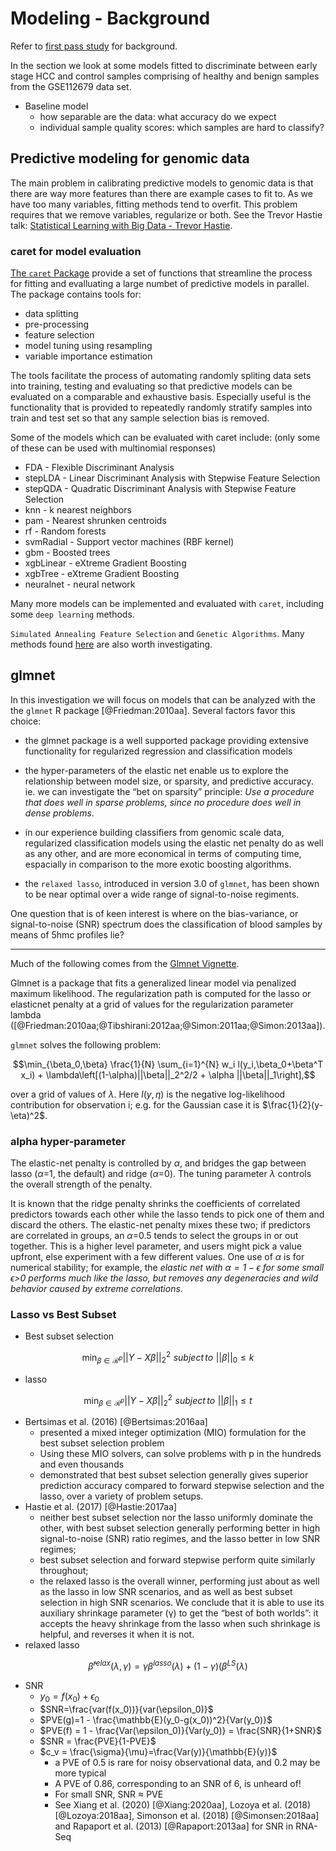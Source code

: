 # Modeling - Background {#modeling-background}

Refer to [first pass study](https://hcc-5hmc-analysis.netlify.app/) for
background.


In the section we look at  some models fitted to discriminate between
early stage HCC and control samples comprising of healthy and benign samples 
from the GSE112679 data set.  


* Baseline model 
   - how separable are the data: what accuracy do we expect 
   - individual sample quality scores: which samples are hard to classify?

## Predictive modeling for genomic data

The main problem in calibrating predictive models to genomic data is that
there are way more features than there are example cases to fit to.  As
we have too many variables, fitting methods tend to overfit.  This problem
requires that we remove variables, regularize or both.  See the
Trevor Hastie talk: 
[Statistical Learning with Big Data - Trevor Hastie](https://web.stanford.edu/~hastie/TALKS/SLBD_new.pdf).




### caret for model evaluation

[The `caret` Package](https://topepo.github.io/caret/index.html)
provide a set of functions that streamline the process for fitting and
evalluating a large numbet of predictive models in parallel. The package contains tools for:

* data splitting  
* pre-processing  
* feature selection  
* model tuning using resampling  
* variable importance estimation  

The tools facilitate the process of automating randomly spliting data sets into training, 
testing and evaluating so that predictive models can be evaluated on a comparable and
exhaustive basis.  Especially useful is the functionality that is provided to
repeatedly randomly stratify samples into train and test set so that any
sample selection bias is removed.  


Some of the models which can be evaluated with caret include: 
(only some of these can be used with multinomial responses)

* FDA - Flexible Discriminant Analysis  
* stepLDA - Linear Discriminant Analysis with Stepwise Feature Selection  
* stepQDA - Quadratic Discriminant Analysis with Stepwise Feature Selection  
* knn - k nearest neighbors  
* pam - Nearest shrunken centroids  
* rf - Random forests  
* svmRadial - Support vector machines (RBF kernel)  
* gbm - Boosted trees  
* xgbLinear - eXtreme Gradient Boosting  
* xgbTree - eXtreme Gradient Boosting  
* neuralnet - neural network  

Many more models can be implemented and evaluated with `caret`, 
including some `deep learning` methods.

`Simulated Annealing Feature Selection` and `Genetic Algorithms`.
Many methods found [here](https://topepo.github.io/caret/available-models.html)
are also worth investigating.


## glmnet

In this investigation we will focus on models that can be
analyzed with the the `glmnet` R  package [@Friedman:2010aa].  Several
factors favor this choice:  

* the glmnet package is a well supported package providing
extensive functionality for regularized regression and classification models  

* the hyper-parameters of the elastic net enable us to explore
the relationship between model size, or sparsity, and predictive accuracy.
ie. we can investigate the "bet on sparsity" principle:
*Use a procedure that does well in sparse problems, since no procedure
does well in dense problems*.

* in our experience building classifiers from genomic scale data, regularized
classification models using the elastic net penalty do as well as any other,
and are more economical in terms of computing time, espacially in comparison to
the more exotic boosting algorithms.

* the `relaxed lasso`, introduced in version 3.0 of `glmnet`, has been shown
to be near optimal over a wide range of signal-to-noise regiments.

One question that is of keen interest is where on the bias-variance,
or signal-to-noise (SNR) spectrum does the classification of blood samples
by means of 5hmc profiles lie?

***


Much of the following comes from the 
[Glmnet Vignette](https://web.stanford.edu/~hastie/glmnet/glmnet_alpha.html).


Glmnet is a package that fits a generalized linear model via penalized maximum likelihood. 
The regularization path is computed for the lasso or elasticnet penalty at a 
grid of values for the regularization parameter lambda 
([@Friedman:2010aa;@Tibshirani:2012aa;@Simon:2011aa;@Simon:2013aa]). 

`glmnet` solves the following problem:

$$\min_{\beta_0,\beta} \frac{1}{N} \sum_{i=1}^{N} w_i l(y_i,\beta_0+\beta^T x_i) + \lambda\left[(1-\alpha)||\beta||_2^2/2 + \alpha ||\beta||_1\right],$$

over a grid of values of $\lambda$.
Here $l(y,\eta)$ is the negative log-likelihood contribution for observation i; 
e.g. for the Gaussian case it is $\frac{1}{2}(y-\eta)^2$.


###  **alpha** hyper-parameter {-}

The elastic-net penalty is controlled by $\alpha$, and bridges the gap between 
lasso ($\alpha$=1, the default) and ridge ($\alpha$=0). 
The tuning parameter $\lambda$ controls the overall strength of the penalty. 

It is known that the ridge penalty shrinks the coefficients of correlated predictors 
towards each other while the lasso tends to pick one of them and discard the others. 
The elastic-net penalty mixes these two; if predictors are correlated in groups, 
an $\alpha$=0.5 tends to select the groups in or out together. 
This is a higher level parameter, and users might pick a value upfront, 
else experiment with a few different values. One use of $\alpha$ is for numerical stability; 
for example, the *elastic net with $\alpha = 1 - \epsilon$ for some small $\epsilon$>0 
performs much like the lasso, but removes any degeneracies and wild behavior caused 
by extreme correlations*.



### Lasso vs Best Subset  {-}

* Best subset selection 

 $$\min_{\beta \in \mathcal{R}^p} ||Y - X\beta||^2_2 \, \, subject \, to \, \, ||\beta||_0 \leq k$$


* lasso 

 $$\min_{\beta \in \mathcal{R}^p} ||Y - X\beta||^2_2 \, \, subject \, to \, \, ||\beta||_1 \leq t$$


* Bertsimas et al. (2016) [@Bertsimas:2016aa]
    - presented a mixed integer optimization (MIO) formulation for the best subset selection problem   
    - Using these MIO solvers, can solve problems with p in the hundreds and even thousands
    - demonstrated that best subset selection generally gives superior prediction accuracy compared to forward stepwise selection and the lasso, over a variety of problem setups. 

* Hastie et al. (2017) [@Hastie:2017aa]
    - neither best subset selection nor the lasso uniformly dominate the other, with best subset selection generally performing better in high signal-to-noise (SNR) ratio regimes, and the lasso better in low SNR regimes;
    - best subset selection and forward stepwise perform quite similarly throughout;
    - the relaxed lasso is the overall winner, performing just about as well as the lasso in low SNR scenarios, 
and as well as best subset selection in high SNR scenarios. We conclude that it is 
able to use its auxiliary shrinkage parameter (γ) to get the “best of both worlds”: 
it accepts the heavy shrinkage from the lasso when such shrinkage is helpful, and reverses it when it is not.
   

* relaxed lasso

$$\hat{\beta}^{relax}(\lambda, \gamma) = \gamma \beta^{lasso}(\lambda) + (1 - \gamma)(\beta^{LS}(\lambda)$$


* SNR  
    - $y_0=f(x_0) + \epsilon_0$
    - $SNR=\frac{var(f(x_0))}{var(\epsilon_0)}$
    - $PVE(g)=1 - \frac{\mathbb{E}(y_0-g(x_0))^2}{Var(y_0)}$
    - $PVE(f) = 1 - \frac{Var(\epsilon_0)}{Var(y_0)} = \frac{SNR}{1+SNR}$
    - $SNR = \frac{PVE}{1-PVE}$
    - $c_v = \frac{\sigma}{\mu}=\frac{Var(y)}{\mathbb{E}(y)}$
        - a PVE of 0.5 is rare for noisy observational data, and 0.2 may be more typical
        - A PVE of 0.86, corresponding to an SNR of 6, is unheard of!
        - For small SNR, SNR $\approx$ PVE
        - See Xiang et al. (2020) [@Xiang:2020aa], Lozoya et al. (2018) [@Lozoya:2018aa], 
Simonson et al. (2018) [@Simonsen:2018aa] and
Rapaport et al. (2013) [@Rapaport:2013aa] for SNR in RNA-Seq
